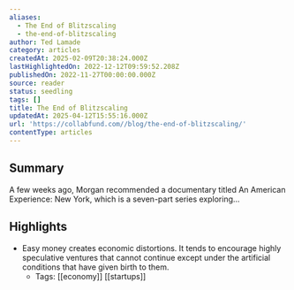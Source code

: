 ```yaml
---
aliases:
  - The End of Blitzscaling
  - the-end-of-blitzscaling
author: Ted Lamade
category: articles
createdAt: 2025-02-09T20:38:24.000Z
lastHighlightedOn: 2022-12-12T09:59:52.208Z
publishedOn: 2022-11-27T00:00:00.000Z
source: reader
status: seedling
tags: []
title: The End of Blitzscaling
updatedAt: 2025-04-12T15:55:16.000Z
url: 'https://collabfund.com//blog/the-end-of-blitzscaling/'
contentType: articles
---
```

## Summary

A few weeks ago, Morgan recommended a documentary titled An American Experience: New York, which is a seven-part series exploring…

## Highlights

- Easy money creates economic distortions. It tends to encourage highly speculative ventures that cannot continue except under the artificial conditions that have given birth to them.
    - Tags: [[economy]] [[startups]]
